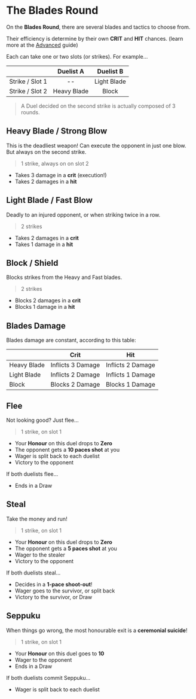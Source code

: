 # The Blades Round

On the **Blades Round**, there are several blades and tactics to choose from.

Their efficiency is determine by their own **CRIT** and **HIT** chances.
(learn more at the [Advanced](/pistols/advanced) guide)

Each can take one or two slots (or strikes). For example...

|                 | Duelist A   | Duelist B   |
|-----------------|:-----------:|:-----------:|
| Strike / Slot 1 | --          | Light Blade |
| Strike / Slot 2 | Heavy Blade | Block       |

> A Duel decided on the second strike is actually composed of 3 rounds.


## Heavy Blade / Strong Blow
This is the deadliest weapon! Can execute the opponent in just one blow. But always on the second strike.

> 1 strike, always on on slot 2

* Takes 3 damage in a **crit** (execution!)
* Takes 2 damages in a **hit**


## Light Blade / Fast Blow
Deadly to an injured opponent, or when striking twice in a row.

> 2 strikes

* Takes 2 damages in a **crit**
* Takes 1 damage in a **hit**

## Block / Shield
Blocks strikes from the Heavy and Fast blades.

> 2 strikes

* Blocks 2 damages in a **crit**
* Blocks 1 damage in a **hit**


## Blades Damage

Blades damage are constant, according to this table:

|             | Crit              | Hit               |
|-------------|:-----------------:|:-----------------:|
| Heavy Blade | Inflicts 3 Damage | Inflicts 2 Damage |
| Light Blade | Inflicts 2 Damage | Inflicts 1 Damage |
| Block       | Blocks 2 Damage   | Blocks 1 Damage   |



## Flee
Not looking good? Just flee...

> 1 strike, on slot 1

* Your **Honour** on this duel drops to **Zero**
* The opponent gets a **10 paces shot** at you
* Wager is split back to each duelist
* Victory to the opponent

If both duelists flee...

* Ends in a Draw


## Steal
Take the money and run!

> 1 strike, on slot 1

* Your **Honour** on this duel drops to **Zero**
* The opponent gets a **5 paces shot** at you
* Wager to the stealer
* Victory to the opponent

If both duelists steal...

* Decides in a **1-pace shoot-out**!
* Wager goes to the survivor, or split back
* Victory to the survivor, or Draw


## Seppuku
When things go wrong, the most honourable exit is a **ceremonial suicide**!

> 1 strike, on slot 1

* Your **Honour** on this duel goes to **10**
* Wager to the opponent
* Ends in a Draw

If both duelists commit Seppuku...

* Wager is split back to each duelist

